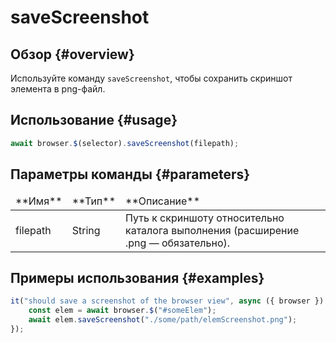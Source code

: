 # saveScreenshot

## Обзор {#overview}

Используйте команду `saveScreenshot`, чтобы сохранить скриншот элемента в png-файл.

## Использование {#usage}

```javascript
await browser.$(selector).saveScreenshot(filepath);
```

## Параметры команды {#parameters}

<table>
<thead>
<tr><td>**Имя**</td><td>**Тип**</td><td>**Описание**</td></tr>
</thead>
<tbody>
<tr><td>filepath</td><td>String</td><td>Путь к скриншоту относительно каталога выполнения (расширение .png — обязательно).</td></tr>

</tbody>
</table>

## Примеры использования {#examples}

```javascript
it("should save a screenshot of the browser view", async ({ browser }) => {
    const elem = await browser.$("#someElem");
    await elem.saveScreenshot("./some/path/elemScreenshot.png");
});
```
